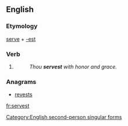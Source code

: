 ==English==

===Etymology===
[[serve]] + [[-est]]

===Verb===
{{en-verb form}}

# {{archaic}} {{form of|Second-person singular simple present form|serve}}
#: ''Thou '''servest''' with honor and grace.''

===Anagrams===
* [[revests#English|revests]]

[[Category:English second-person singular forms]]

[[fr:servest]]
